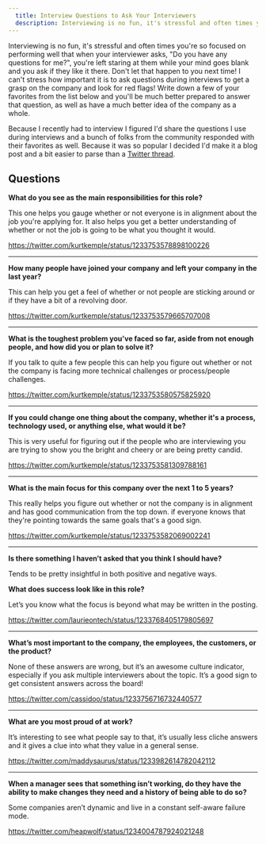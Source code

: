 ```yaml
---
  title: Interview Questions to Ask Your Interviewers
  description: Interviewing is no fun, it's stressful and often times you're so focused on performing well that when your interviewer asks, \"Do you have any questions for me?\", you're left staring at them while your mind goes blank and you ask if they like it there.
---
```


Interviewing is no fun, it's stressful and often times you're so focused on performing well that when your interviewer asks, "Do you have any questions for me?", you're left staring at them while your mind goes blank and you ask if they like it there. Don't let that happen to you next time! I can't stress how important it is to ask questions during interviews to get a grasp on the company and look for red flags! Write down a few of your favorites from the list below and you'll be much better prepared to answer that question, as well as have a much better idea of the company as a whole.

Because I recently had to interview I figured I'd share the questions I use during interviews and a bunch of folks from the community responded with their favorites as well. Because it was so popular I decided I'd make it a blog post and a bit easier to parse than a [Twitter thread](https://twitter.com/kurtkemple/status/1233753578210242560).

## Questions

**What do you see as the main responsibilities for this role?**

This one helps you gauge whether or not everyone is in alignment about the job you're applying for. It also helps you get a better understanding of whether or not the job is going to be what you thought it would.

https://twitter.com/kurtkemple/status/1233753578898100226

---

**How many people have joined your company and left your company in the last year?**

This can help you get a feel of whether or not people are sticking around or if they have a bit of a revolving door.

https://twitter.com/kurtkemple/status/1233753579665707008

---

**What is the toughest problem you've faced so far, aside from not enough people, and how did you or plan to solve it?**

If you talk to quite a few people this can help you figure out whether or not the company is facing more technical challenges or process/people challenges.

https://twitter.com/kurtkemple/status/1233753580575825920

---

**If you could change one thing about the company, whether it's a process, technology used, or anything else, what would it be?**

This is very useful for figuring out if the people who are interviewing you are trying to show you the bright and cheery or are being pretty candid.

https://twitter.com/kurtkemple/status/1233753581309788161

---

**What is the main focus for this company over the next 1 to 5 years?**

This really helps you figure out whether or not the company is in alignment and has good communication from the top down. if everyone knows that they're pointing towards the same goals that's a good sign.

https://twitter.com/kurtkemple/status/1233753582069002241

---

**Is there something I haven’t asked that you think I should have?**

Tends to be pretty insightful in both positive and negative ways.

**What does success look like in this role?**

Let’s you know what the focus is beyond what may be written in the posting.

https://twitter.com/laurieontech/status/1233768405179805697

---

**What’s most important to the company, the employees, the customers, or the product?**

None of these answers are wrong, but it’s an awesome culture indicator, especially if you ask multiple interviewers about the topic. It’s a good sign to get consistent answers across the board!

https://twitter.com/cassidoo/status/1233756716732440577

---

**What are you most proud of at work?**

It’s interesting to see what people say to that, it’s usually less cliche answers and it gives a clue into what they value in a general sense.

https://twitter.com/maddysaurus/status/1233982614782042112

---

**When a manager sees that something isn’t working, do they have the ability to make changes they need and a history of being able to do so?**

Some companies aren’t dynamic and live in a constant self-aware failure mode.

https://twitter.com/heapwolf/status/1234004787924021248
